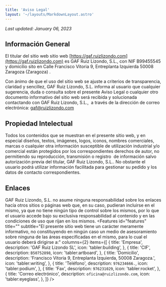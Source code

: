 ```yaml
---
title: 'Aviso Legal'
layout: '~/layouts/MarkdownLayout.astro'
---
```



*Last updated: January 06, 2023*
## Información General

El titular del sitio web sitio web [https://gaf.ruizlizondo.com](https://gaf.ruizlizondo.com) es GAF Ruiz Lizondo, S.L., con NIF B99455545 y domicilio sito en Calle Francisco Vitoria 9, Entreplanta Izquierda 50008 Zaragoza (Zaragoza) .

Con ánimo de que el uso del sitio web se ajuste a criterios de transparencia, claridad y sencillez, GAF Ruiz Lizondo, S.L. informa al usuario que cualquier sugerencia, duda o consulta sobre el presente Aviso Legal o cualquier otro documento informativo del sitio web será recibida y solucionada contactando con GAF Ruiz Lizondo, S.L.,  a través de la dirección de correo electrónica: gaf@ruizlizondo.com

## Propiedad Intelectual

Todos los contenidos que se muestran en el presente sitio web, y en especial diseños, textos, imágenes, logos, iconos, nombres comerciales, marcas o cualquier otra información susceptible de utilización industrial y/o comercial están protegidos por los correspondientes derechos de autor, no permitiendo su reproducción, transmisión o registro  de información salvo autorización previa del titular, GAF Ruiz Lizondo, S.L.. No obstante el usuario podrá utilizar información facilitada para gestionar su pedido y los datos de contacto correspondientes.

## Enlaces

GAF Ruiz Lizondo, S.L. no asume ninguna responsabilidad sobre los enlaces hacía otros sitios o páginas web que, en su caso, pudieran incluirse en el mismo, ya que no tiene ningún tipo de control sobre los mismos, por lo que el usuario accede bajo su exclusiva responsabilidad al contenido y en las condiciones de uso que rijan en los mismos.
   <Features
    id="features"
    title=""
    subtitle="El presente sitio web tiene un carácter meramente informativo, no constituyendo en ningún caso un medio de asesoramiento sobre ninguna de las áreas especificadas en el mismo, para lo cual el usuario deberá dirigirse a:"
    columns={2}
    items={[
      {
        title: 'Empresa',
        description:
          'GAF Ruiz Lizondo SL',
        icon: 'tabler:building',
      },
      {
        title: 'CIF',
        description: `B50752898`,
        icon: 'tabler:artboard',
      },
      {
        title: 'Domicilio',
        description:
          'Francisco Vitoria 9, Entreplanta Izquierda, 50008 Zaragoza.',
        icon: 'tabler:writing',
      },
      {
        title: 'Teléfono',
        description: `976234666.`,
        icon: 'tabler:podium',
      },
      {
        title: 'Fax',
        description: `976231029`,
        icon: 'tabler:rocket',
      },
      {
        title: 'Correo electrónico',
        description: `oficina@ruizlizondo.com`,
        icon: 'tabler:eyeglass',
      },
    ]}
  />

